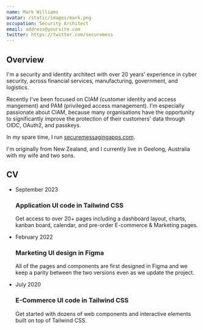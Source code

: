 ```yaml
---
name: Mark Williams
avatar: /static/images/mark.png
occupation: Security Architect
email: address@yoursite.com
twitter: https://twitter.com/securemess
---
```


## Overview

I'm a security and identity architect with over 20 years' experience in cyber security, across financial services, manufacturing, government, and logistics.

Recently I've been focused on CIAM (customer identity and access mangement) and PAM (privileged access management). I'm especially passionate about CIAM, because many organisations have the opportunity to significantly improve the protection of their customers' data through OIDC, OAuth2, and passkeys. 

In my spare time, I run [securemessagingapps.com](https://securemessagingapps.com). 

I'm originally from New Zealand, and I currently live in Geelong, Australia with my wife and two sons.

## CV

<ul className="relative border-s border-gray-200 dark:border-gray-700">
  <li className="mb-10 ms-4">
    <div className="absolute w-3 h-3 bg-gray-200 rounded-full mt-1.5 -start-1.5 border border-white dark:border-gray-900 dark:bg-gray-700" />
    <time className="mb-1 text-sm font-normal leading-none text-gray-400 dark:text-gray-500">
      September 2023
    </time>
    <h3 className="text-lg font-semibold text-gray-900 dark:text-white">
      Application UI code in Tailwind CSS
    </h3>
    <p className="mb-4 text-base font-normal text-gray-500 dark:text-gray-400">
      Get access to over 20+ pages including a dashboard layout, charts, kanban board, calendar, and pre-order E-commerce &amp; Marketing pages.
    </p>
  </li>

  <li className="mb-10 ms-4">
    <div className="absolute w-3 h-3 bg-gray-200 rounded-full mt-1.5 -start-1.5 border border-white dark:border-gray-900 dark:bg-gray-700" />
    <time className="mb-1 text-sm font-normal leading-none text-gray-400 dark:text-gray-500">
      February 2022
    </time>
    <h3 className="text-lg font-semibold text-gray-900 dark:text-white">
      Marketing UI design in Figma
    </h3>
    <p className="text-base font-normal text-gray-500 dark:text-gray-400">
      All of the pages and components are first designed in Figma and we keep a parity between the two versions even as we update the project.
    </p>
  </li>

  <li className="ms-4">
    <div className="absolute w-3 h-3 bg-gray-200 rounded-full mt-1.5 -start-1.5 border border-white dark:border-gray-900 dark:bg-gray-700" />
    <time className="mb-1 text-sm font-normal leading-none text-gray-400 dark:text-gray-500">
      July 2020
    </time>
    <h3 className="text-lg font-semibold text-gray-900 dark:text-white">
      E-Commerce UI code in Tailwind CSS
    </h3>
    <p className="text-base font-normal text-gray-500 dark:text-gray-400">
      Get started with dozens of web components and interactive elements built on top of Tailwind CSS.
    </p>
  </li>
</ul>
